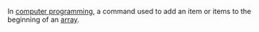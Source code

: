 In [[computer programming]], a command used to add an item or items to the beginning of an [[array]].